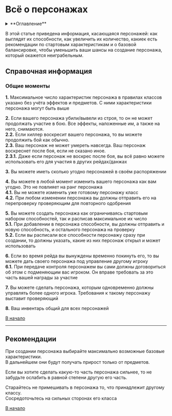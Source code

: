 # Всё о персонажах

<details>
    <summary> **Оглавление** </summary>

    %toc%
</details>

В этой статье приведена информация, касающаяся персонажей: как выглядят их способности, как увеличить их количество, 
какиек есть рекомендации по стартовым характеристикам и о базовой балансировке, чтобы уменьшить ваши шансы на создание 
персонажа, который окажется неиграбельным.

## **Справочная информация**

### **Общие моменты**
**1.** Максимальное число характеристик персонажа в правилах классов указано без учёта эффектов и предметов. С ними характеристики персонажа могут быть выше

**2.** Если вашего персонажа убили/вывели из строя, то он не может продолжать участие в бою. Все эффекты, наложенные им, а также на него, снимаются.  
**2.2.** Если хиллер воскресит вашего персонажа, то вы можете продолжить бой как обычно.  
**2.3.** Ваш персонаж не может умереть навсегда. Ваш персонаж воскреснет после боя, если не сказано иное.  
**2.3.1.** Даже если персонаж не воскрес после боя, вы всё равно можете использовать его для участия в других рейдах/данжах

**3.** Вы можете иметь сколько угодно персонажей в своём распоряжении

**4.** Вы можете в любой момент изменить вашего персонажа как вам угодно. Это не повлияет на ранг персонажа  
**4.1.** Вы не можете изменить уже готовому персонажу класс  
**4.2.** При любом изменении персонажа вы должны отправить его на перепроверку проверяющим для повторного одобрения

**5.** Вы можете создать персонажа как ограничиваясь стартовым набором способностей, так и расписав максимальное их число  
**5.1.** При добавлении в персонажа способности, вы должны отправить и новую способность, и остального персонажа на проверку  
**5.2.** Если вы расписали все способности персонажу сразу при создании, то должны указать, какие из них персонаж открыл и может использовать 

**6.** Если во время рейда вы вынуждены временно покинуть его, то вы можете дать своего персонажа под управление другому игроку  
**6.1.** При передаче контроля персонажем вы сами должны договориться об этом с подменяющим вас игроком. Он вправе требовать за это часть вашей награды за участие

**7.** Вы можете сделать персонажа, которым одновременно должны управлять более одного игрока. Требования к такому персонажу выставит проверяющий

**8.** Ваш инвентарь общий для всех персонажей

[В начало](#top)

---

## **Рекомендации**

При создании персонажа выбирайте максимально возможные базовые характеристики.  
В дальнейшем они будут получать прирост только от предметов.

Если вы хотите сделать какую-то часть персонажа сильнее, то не забудьте ослабить в равной степени другую его часть.

Старайтесь не примешивать в персонажа то, что принадлежит другому классу.  
Сосредоточьтесь на сильных сторонах его класса

[В начало](#top)
